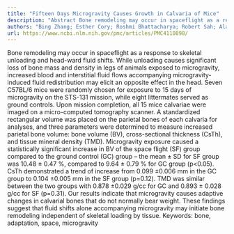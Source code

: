 ```yaml
---
title: "Fifteen Days Microgravity Causes Growth in Calvaria of Mice"
description: "Abstract Bone remodeling may occur in spaceflight as a response to skeletal unloading and head-ward fluid shifts. While unloading causes significant loss of bone mass and density in legs of animals ex..."
authors: "Bing Zhang; Esther Cory; Roshmi Bhattacharya; Robert Sah; Alan R Hargens"
url: https://www.ncbi.nlm.nih.gov/pmc/articles/PMC4110898/
---
```


Bone remodeling may occur in spaceflight as a response to skeletal unloading and head-ward fluid shifts. While unloading causes significant loss of bone mass and density in legs of animals exposed to microgravity, increased blood and interstitial fluid flows accompanying microgravity-induced fluid redistribution may elicit an opposite effect in the head. Seven C57BL/6 mice were randomly chosen for exposure to 15 days of microgravity on the STS-131 mission, while eight littermates served as ground controls. Upon mission completion, all 15 mice calvariae were imaged on a micro-computed tomography scanner. A standardized rectangular volume was placed on the parietal bones of each calvaria for analyses, and three parameters were determined to measure increased parietal bone volume: bone volume (BV), cross-sectional thickness (CsTh), and tissue mineral density (TMD). Microgravity exposure caused a statistically significant increase in BV of the space flight (SF) group compared to the ground control (GC) group – the mean ± SD for SF group was 10.48 ± 0.47 %, compared to 9.64 ± 0.79 % for GC group (p<0.05). CsTh demonstrated a trend of increase from 0.099 ±0.006 mm in the GC group to 0.104 ±0.005 mm in the SF group (p=0.12). TMD was similar between the two groups with 0.878 ±0.029 g/cc for GC and 0.893 ± 0.028 g/cc for SF (p=0.31). Our results indicate that microgravity causes adaptive changes in calvarial bones that do not normally bear weight. These findings suggest that fluid shifts alone accompanying microgravity may initiate bone remodeling independent of skeletal loading by tissue. Keywords: bone, adaptation, space, microgravity
